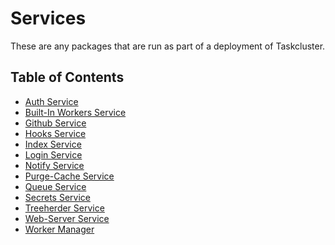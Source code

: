 # Services

These are any packages that are run as part of a deployment of Taskcluster.

## Table of Contents

<!-- TOC BEGIN -->
* [Auth Service](auth#readme)
* [Built-In Workers Service](built-in-workers#readme)
* [Github Service](github#readme)
* [Hooks Service](hooks#readme)
* [Index Service](index#readme)
* [Login Service](login#readme)
* [Notify Service](notify#readme)
* [Purge-Cache Service](purge-cache#readme)
* [Queue Service](queue#readme)
* [Secrets Service](secrets#readme)
* [Treeherder Service](treeherder#readme)
* [Web-Server Service](web-server#readme)
* [Worker Manager](worker-manager#readme)
<!-- TOC END -->
